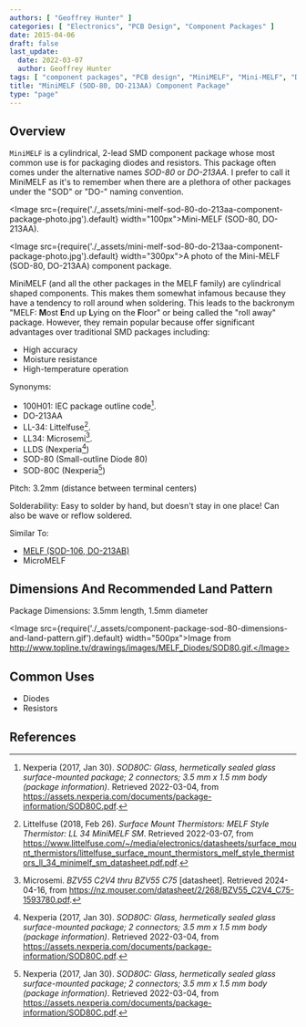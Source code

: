 ```yaml
---
authors: [ "Geoffrey Hunter" ]
categories: [ "Electronics", "PCB Design", "Component Packages" ]
date: 2015-04-06
draft: false
last_update:
  date: 2022-03-07
  author: Geoffrey Hunter
tags: [ "component packages", "PCB design", "MiniMELF", "Mini-MELF", "DO213-AA", "SOD-80", "LL-34", "LLDS", "roll away package" ]
title: "MiniMELF (SOD-80, DO-213AA) Component Package"
type: "page"
---
```


## Overview

`MiniMELF` is a cylindrical, 2-lead SMD component package whose most common use is for packaging diodes and resistors. This package often comes under the alternative names _SOD-80_ or _DO-213AA_. I prefer to call it MiniMELF as it's to remember when there are a plethora of other packages under the "SOD" or "DO-" naming convention.

<Image src={require('./_assets/mini-melf-sod-80-do-213aa-component-package-photo.jpg').default} width="100px">Mini-MELF (SOD-80, DO-213AA).</Image>

<Image src={require('./_assets/mini-melf-sod-80-do-213aa-component-package-photo.jpg').default} width="300px">A photo of the Mini-MELF (SOD-80, DO-213AA) component package.</Image>

MiniMELF (and all the other packages in the MELF family) are cylindrical shaped components. This makes them somewhat infamous because they have a tendency to roll around when soldering. This leads to the backronym "MELF: **M**ost **E**nd up **L**ying on the **F**loor" or being called the "roll away" package. However, they remain popular because offer significant advantages over traditional SMD packages including:

* High accuracy
* Moisture resistance
* High-temperature operation

Synonyms:

* 100H01: IEC package outline code[^bib-nexperia-sod80c-package-info].
* DO-213AA
* LL-34: Littelfuse[^bib-littelfuse-ll-34-thermistors-ds].
* LL34: Microsemi[^microsemi-bzv55-ds].
* LLDS (Nexperia[^bib-nexperia-sod80c-package-info])
* SOD-80 (Small-outline Diode 80)
* SOD-80C (Nexperia[^bib-nexperia-sod80c-package-info])

Pitch: 3.2mm (distance between terminal centers)

Solderability: Easy to solder by hand, but doesn't stay in one place! Can also be wave or reflow soldered.

Similar To:

* [MELF (SOD-106, DO-213AB)](../melf-component-package)
* MicroMELF

## Dimensions And Recommended Land Pattern

Package Dimensions: 3.5mm length, 1.5mm diameter

<Image src={require('./_assets/component-package-sod-80-dimensions-and-land-pattern.gif').default} width="500px">Image from http://www.topline.tv/drawings/images/MELF_Diodes/SOD80.gif.</Image>

## Common Uses

* Diodes
* Resistors

## References

[^bib-nexperia-sod80c-package-info]:  Nexperia (2017, Jan 30). _SOD80C: Glass, hermetically sealed glass surface-mounted package; 2 connectors; 3.5 mm x 1.5 mm body (package information)_. Retrieved 2022-03-04, from https://assets.nexperia.com/documents/package-information/SOD80C.pdf.
[^bib-littelfuse-ll-34-thermistors-ds]:  Littelfuse (2018, Feb 26). _Surface Mount Thermistors: MELF Style Thermistor: LL 34 MiniMELF SM_. Retrieved 2022-03-07, from https://www.littelfuse.com/~/media/electronics/datasheets/surface_mount_thermistors/littelfuse_surface_mount_thermistors_melf_style_thermistors_ll_34_minimelf_sm_datasheet.pdf.pdf.
[^microsemi-bzv55-ds]: Microsemi. _BZV55 C2V4 thru BZV55 C75_ [datasheet]. Retrieved 2024-04-16, from https://nz.mouser.com/datasheet/2/268/BZV55_C2V4_C75-1593780.pdf.
